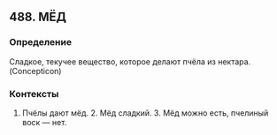 ## 488. МЁД
### Определение
Сладкое, текучее вещество, которое делают пчёла из нектара. (Concepticon)

### Контексты
1. Пчёлы дают мёд. 2. Мёд сладкий. 3. Мёд можно есть, пчелиный воск — нет.

